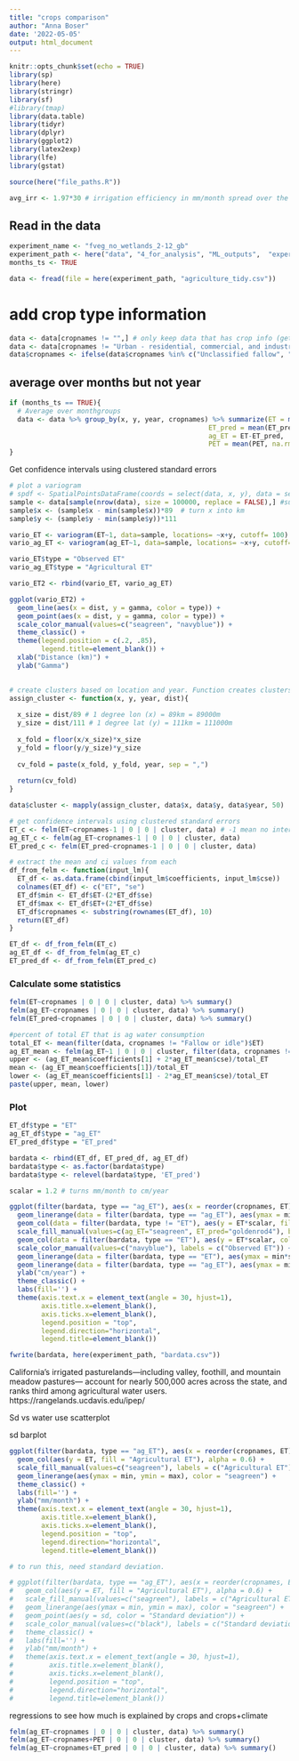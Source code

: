 ```yaml
---
title: "crops comparison"
author: "Anna Boser"
date: '2022-05-05'
output: html_document
---
```


```r
knitr::opts_chunk$set(echo = TRUE)
library(sp)
library(here)
library(stringr)
library(sf)
#library(tmap)
library(data.table)
library(tidyr)
library(dplyr)
library(ggplot2)
library(latex2exp)
library(lfe)
library(gstat)

source(here("file_paths.R"))
```

```r
avg_irr <- 1.97*30 # irrigation efficiency in mm/month spread over the year (mm/month)
```

## Read in the data
```r
experiment_name <- "fveg_no_wetlands_2-12_gb"
experiment_path <- here("data", "4_for_analysis", "ML_outputs",  "experiments", experiment_name)
months_ts <- TRUE
```

```r
data <- fread(file = here(experiment_path, "agriculture_tidy.csv"))
```

# add crop type information 
```r
data <- data[cropnames != "",] # only keep data that has crop info (get rid of years without dwr data)
data <- data[cropnames != "Urban - residential, commercial, and industrial, unsegregated",] # remove urban
data$cropnames <- ifelse(data$cropnames %in% c("Unclassified fallow", "Idle"), "Fallow", data$cropnames) # rename unclassified fallow to just fallow
```

## average over months but not year
```r
if (months_ts == TRUE){
  # Average over monthgroups
  data <- data %>% group_by(x, y, year, cropnames) %>% summarize(ET = mean(ET, na.rm=TRUE), 
                                                  ET_pred = mean(ET_pred, na.rm=TRUE), 
                                                  ag_ET = ET-ET_pred, 
                                                  PET = mean(PET, na.rm=TRUE))
}
```

Get confidence intervals using clustered standard errors

```r
# plot a variogram 
# spdf <- SpatialPointsDataFrame(coords = select(data, x, y), data = select(data, -x, -y))
sample <- data[sample(nrow(data), size = 100000, replace = FALSE),] #subset data to calculate variogram
sample$x <- (sample$x - min(sample$x))*89  # turn x into km 
sample$y <- (sample$y - min(sample$y))*111

vario_ET <- variogram(ET~1, data=sample, locations= ~x+y, cutoff= 100) 
vario_ag_ET <- variogram(ag_ET~1, data=sample, locations= ~x+y, cutoff= 100) 

vario_ET$type = "Observed ET"
vario_ag_ET$type = "Agricultural ET"

vario_ET2 <- rbind(vario_ET, vario_ag_ET)
```

```r
ggplot(vario_ET2) + 
  geom_line(aes(x = dist, y = gamma, color = type)) + 
  geom_point(aes(x = dist, y = gamma, color = type)) + 
  scale_color_manual(values=c("seagreen", "navyblue")) + 
  theme_classic() + 
  theme(legend.position = c(.2, .85), 
        legend.title=element_blank()) + 
  xlab("Distance (km)") + 
  ylab("Gamma")
  
```


```r
# create clusters based on location and year. Function creates clusters of size dist km. 
assign_cluster <- function(x, y, year, dist){
  
  x_size = dist/89 # 1 degree lon (x) = 89km = 89000m
  y_size = dist/111 # 1 degree lat (y) = 111km = 111000m
  
  x_fold = floor(x/x_size)*x_size
  y_fold = floor(y/y_size)*y_size
  
  cv_fold = paste(x_fold, y_fold, year, sep = ",")
  
  return(cv_fold)
}

data$cluster <- mapply(assign_cluster, data$x, data$y, data$year, 50)
```


```r
# get confidence intervals using clustered standard errors
ET_c <- felm(ET~cropnames-1 | 0 | 0 | cluster, data) # -1 mean no intercept
ag_ET_c <- felm(ag_ET~cropnames-1 | 0 | 0 | cluster, data)
ET_pred_c <- felm(ET_pred~cropnames-1 | 0 | 0 | cluster, data)
```

```r
# extract the mean and ci values from each
df_from_felm <- function(input_lm){
  ET_df <- as.data.frame(cbind(input_lm$coefficients, input_lm$cse))
  colnames(ET_df) <- c("ET", "se")
  ET_df$min <- ET_df$ET-(2*ET_df$se)
  ET_df$max <- ET_df$ET+(2*ET_df$se)
  ET_df$cropnames <- substring(rownames(ET_df), 10)
  return(ET_df)
}

ET_df <- df_from_felm(ET_c)
ag_ET_df <- df_from_felm(ag_ET_c)
ET_pred_df <- df_from_felm(ET_pred_c)
```

### Calculate some statistics 

```r
felm(ET~cropnames | 0 | 0 | cluster, data) %>% summary()
felm(ag_ET~cropnames | 0 | 0 | cluster, data) %>% summary()
felm(ET_pred~cropnames | 0 | 0 | cluster, data) %>% summary()
```

```r
#percent of total ET that is ag water consumption
total_ET <- mean(filter(data, cropnames != "Fallow or idle")$ET)
ag_ET_mean <- felm(ag_ET~1 | 0 | 0 | cluster, filter(data, cropnames != "Fallow or idle"))
upper <- (ag_ET_mean$coefficients[1] + 2*ag_ET_mean$cse)/total_ET
mean <- (ag_ET_mean$coefficients[1])/total_ET
lower <- (ag_ET_mean$coefficients[1] - 2*ag_ET_mean$cse)/total_ET
paste(upper, mean, lower)
```


### Plot
```r
ET_df$type = "ET"
ag_ET_df$type = "ag_ET"
ET_pred_df$type = "ET_pred"

bardata <- rbind(ET_df, ET_pred_df, ag_ET_df)
bardata$type <- as.factor(bardata$type)
bardata$type <- relevel(bardata$type, 'ET_pred')

scalar = 1.2 # turns mm/month to cm/year

ggplot(filter(bardata, type == "ag_ET"), aes(x = reorder(cropnames, ET))) + 
  geom_linerange(data = filter(bardata, type == "ag_ET"), aes(ymax = min*scalar, ymin = max*scalar), color = "seagreen") + 
  geom_col(data = filter(bardata, type != "ET"), aes(y = ET*scalar, fill = type), alpha = .6) +
  scale_fill_manual(values=c(ag_ET="seagreen", ET_pred="goldenrod4"), breaks=c("ag_ET","ET_pred"), labels = c("Agricultural ET", "Simulated natural ET")) + 
  geom_col(data = filter(bardata, type == "ET"), aes(y = ET*scalar, color = type), alpha = 0) +
  scale_color_manual(values=c("navyblue"), labels = c("Observed ET")) + 
  geom_linerange(data = filter(bardata, type == "ET"), aes(ymax = min*scalar, ymin = max*scalar), color = "navyblue") + 
  geom_linerange(data = filter(bardata, type == "ag_ET"), aes(ymax = min*scalar, ymin = max*scalar), color = "seagreen") + 
  ylab("cm/year") + 
  theme_classic() + 
  labs(fill='') + 
  theme(axis.text.x = element_text(angle = 30, hjust=1), 
        axis.title.x=element_blank(), 
        axis.ticks.x=element_blank(), 
        legend.position = "top", 
        legend.direction="horizontal", 
        legend.title=element_blank())

fwrite(bardata, here(experiment_path, "bardata.csv"))
```

California’s irrigated pasturelands—including valley, foothill, and mountain meadow pastures— account for nearly 500,000 acres across the state, and ranks third among agricultural water users. https://rangelands.ucdavis.edu/ipep/

Sd vs water use scatterplot


sd barplot
```r

ggplot(filter(bardata, type == "ag_ET"), aes(x = reorder(cropnames, ET))) + 
  geom_col(aes(y = ET, fill = "Agricultural ET"), alpha = 0.6) + 
  scale_fill_manual(values=c("seagreen"), labels = c("Agricultural ET")) + 
  geom_linerange(aes(ymax = min, ymin = max), color = "seagreen") + 
  theme_classic() + 
  labs(fill='') + 
  ylab("mm/month") + 
  theme(axis.text.x = element_text(angle = 30, hjust=1), 
        axis.title.x=element_blank(), 
        axis.ticks.x=element_blank(), 
        legend.position = "top", 
        legend.direction="horizontal", 
        legend.title=element_blank()) 
```
```r
# to run this, need standard deviation. 

# ggplot(filter(bardata, type == "ag_ET"), aes(x = reorder(cropnames, ET))) + 
#   geom_col(aes(y = ET, fill = "Agricultural ET"), alpha = 0.6) + 
#   scale_fill_manual(values=c("seagreen"), labels = c("Agricultural ET")) + 
#   geom_linerange(aes(ymax = min, ymin = max), color = "seagreen") + 
#   geom_point(aes(y = sd, color = "Standard deviation")) + 
#   scale_color_manual(values=c("black"), labels = c("Standard deviation")) + 
#   theme_classic() + 
#   labs(fill='') + 
#   ylab("mm/month") + 
#   theme(axis.text.x = element_text(angle = 30, hjust=1), 
#         axis.title.x=element_blank(), 
#         axis.ticks.x=element_blank(), 
#         legend.position = "top", 
#         legend.direction="horizontal", 
#         legend.title=element_blank()) 
```

regressions to see how much is explained by crops and crops+climate
```r
felm(ag_ET~cropnames | 0 | 0 | cluster, data) %>% summary()
felm(ag_ET~cropnames+PET | 0 | 0 | cluster, data) %>% summary()
felm(ag_ET~cropnames+ET_pred | 0 | 0 | cluster, data) %>% summary()
```

